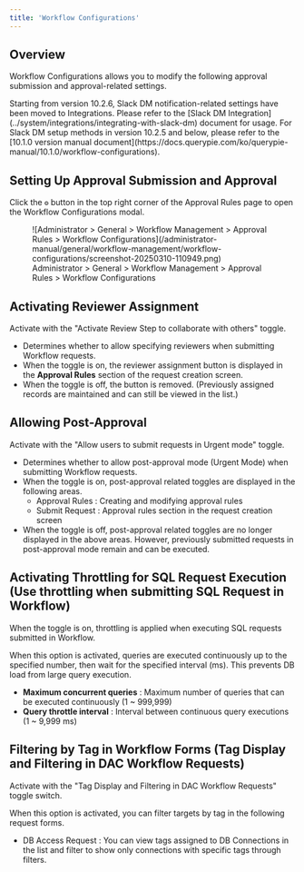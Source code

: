 ```yaml
---
title: 'Workflow Configurations'
---
```



## Overview

Workflow Configurations allows you to modify the following approval submission and approval-related settings.

<Callout type="info">
Starting from version 10.2.6, Slack DM notification-related settings have been moved to Integrations. Please refer to the [Slack DM Integration](../system/integrations/integrating-with-slack-dm) document for usage.
For Slack DM setup methods in version 10.2.5 and below, please refer to the [10.1.0 version manual document](https://docs.querypie.com/ko/querypie-manual/10.1.0/workflow-configurations).
</Callout>

## Setting Up Approval Submission and Approval

Click the `⚙️` button in the top right corner of the Approval Rules page to open the Workflow Configurations modal.

<figure data-layout="center" data-align="center">
![Administrator &gt; General &gt; Workflow Management &gt; Approval Rules &gt; Workflow Configurations](/administrator-manual/general/workflow-management/workflow-configurations/screenshot-20250310-110949.png)
<figcaption>
Administrator &gt; General &gt; Workflow Management &gt; Approval Rules &gt; Workflow Configurations
</figcaption>
</figure>

## Activating Reviewer Assignment

Activate with the "Activate Review Step to collaborate with others" toggle.

* Determines whether to allow specifying reviewers when submitting Workflow requests. 
* When the toggle is on, the reviewer assignment button is displayed in the **Approval Rules** section of the request creation screen.
* When the toggle is off, the button is removed. (Previously assigned records are maintained and can still be viewed in the list.)

## Allowing Post-Approval

Activate with the "Allow users to submit requests in Urgent mode" toggle.

* Determines whether to allow post-approval mode (Urgent Mode) when submitting Workflow requests.
* When the toggle is on, post-approval related toggles are displayed in the following areas.
    * Approval Rules : Creating and modifying approval rules
    * Submit Request : Approval rules section in the request creation screen
* When the toggle is off, post-approval related toggles are no longer displayed in the above areas. However, previously submitted requests in post-approval mode remain and can be executed.

## Activating Throttling for SQL Request Execution (Use throttling when submitting SQL Request in Workflow)

When the toggle is on, throttling is applied when executing SQL requests submitted in Workflow.

When this option is activated, queries are executed continuously up to the specified number, then wait for the specified interval (ms). This prevents DB load from large query execution.

*  **Maximum concurrent queries**  : Maximum number of queries that can be executed continuously (1 ~ 999,999)
*  **Query throttle interval** : Interval between continuous query executions (1 ~ 9,999 ms)

## Filtering by Tag in Workflow Forms (Tag Display and Filtering in DAC Workflow Requests)

Activate with the "Tag Display and Filtering in DAC Workflow Requests" toggle switch.

When this option is activated, you can filter targets by tag in the following request forms.

* DB Access Request : You can view tags assigned to DB Connections in the list and filter to show only connections with specific tags through filters.
